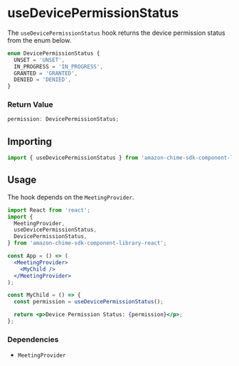 <Meta title="SDK Hooks/useDevicePermissionStatus" />

# useDevicePermissionStatus

The `useDevicePermissionStatus` hook returns the device permission status from the enum below.

```javascript
enum DevicePermissionStatus {
  UNSET = 'UNSET',
  IN_PROGRESS = 'IN_PROGRESS',
  GRANTED = 'GRANTED',
  DENIED = 'DENIED',
}
```

### Return Value

```javascript
permission: DevicePermissionStatus;
```

## Importing

```javascript
import { useDevicePermissionStatus } from 'amazon-chime-sdk-component-library-react';
```

## Usage

The hook depends on the `MeetingProvider`.

```jsx
import React from 'react';
import {
  MeetingProvider,
  useDevicePermissionStatus,
  DevicePermissionStatus,
} from 'amazon-chime-sdk-component-library-react';

const App = () => (
  <MeetingProvider>
    <MyChild />
  </MeetingProvider>
);

const MyChild = () => {
  const permission = useDevicePermissionStatus();

  return <p>Device Permission Status: {permission}</p>;
};
```

### Dependencies

- `MeetingProvider`
